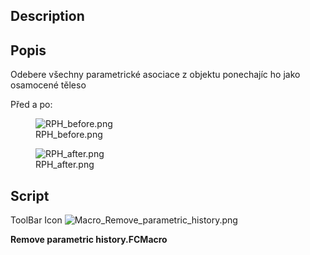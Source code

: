 <languages/>

{{Macro/cs
|Name=Remove parametric history
|Icon=Macro_Remove_parametric_history.png
|Translate=Remove parametric history
|Description=Odebere všechny parametrické asociace z objektu ponechajíc ho jako osamocené těleso
|Author=Yorik
|Version=0.1
|Date=2011-08-01
|FCVersion=All
|Download=[https://www.freecad.org/wiki/images/b/b7/Macro_Remove_parametric_history.png ToolBar Icon]
}}

<div lang="en" dir="ltr" class="mw-content-ltr">
==Description==
</div>

<div class="mw-translate-fuzzy">
==Popis==
Odebere všechny parametrické asociace z objektu ponechajíc ho jako osamocené těleso
</div>

Před a po:

[[File:RPH_before.png]]

[[File:RPH_after.png]]

==Script==

<div lang="en" dir="ltr" class="mw-content-ltr">
ToolBar Icon [[Image:Macro_Remove_parametric_history.png]]
</div>

'''Remove parametric history.FCMacro'''

{{MacroCode|code=

originalObject = FreeCAD.ActiveDocument.ActiveObject
newShape = originalObject.Shape.copy()
newName = FreeCAD.ActiveDocument.ActiveObject.Name
FreeCAD.ActiveDocument.removeObject(newName)
newObject = FreeCAD.ActiveDocument.addObject("Part::Feature",newName)
newObject.Shape = newShape

}}